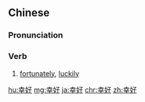 ==Chinese==
{{zh-forms}}

===Pronunciation===
{{zh-pron
|m=xìnghǎo
|c=hang6 hou2
|mn=qz:hěng-hó/xm,zz:hēng-hó
|cat=v
}}

===Verb===
{{zh-verb}}

# [[fortunately]], [[luckily]]

[[hu:幸好]]
[[mg:幸好]]
[[ja:幸好]]
[[chr:幸好]]
[[zh:幸好]]